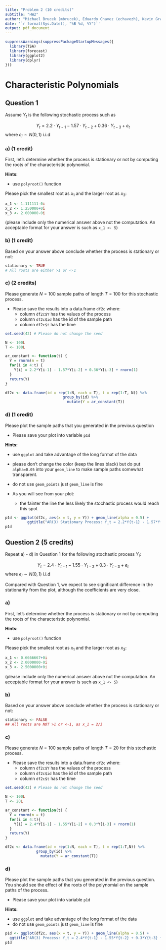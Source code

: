 ```yaml
---
title: "Problem 2 (10 credits)"
subtitle: "HW2"
author: "Michael Brucek (mbrucek), Eduardo Chavez (echavezh), Kevin Grady (grady133), Danny Moncada (monca016), Tian Zhang (zhan7003)"
date: '`r format(Sys.Date(), "%B %d, %Y")`'
output: pdf_document
---
```


```r
suppressWarnings(suppressPackageStartupMessages({
  library(TSA)
  library(forecast)
  library(ggplot2)
  library(dplyr)
}))
```

# Characteristic Polynomials

## Question 1

Assume $Y_t$ is the following stochastic process such as

$$
Y_t = 2.2\cdot Y_{t-1} - 1.57\cdot Y_{t-2} + 0.36\cdot Y_{t-3} + e_t
$$
where $e_i\sim N(0,1)$ i.i.d

### a) (1 credit)

First, let's determine whether the process is stationary or not by computing the roots of the characteristic polynomial.

**Hints**:

  - use `polyroot()` function 

Please pick the smallest root as $x_1$ and the larger root as $x_3$:

```r
x_1 <- 1.111111-0i
x_2 <- 1.250000+0i
x_3 <- 2.000000-0i
```

(please include only the numerical answer above not the computation. An acceptable format for your answer is such as `x_1 <- 5`)

### b) (1 credit)

Based on your answer above conclude whether the process is stationary or not:

```r
stationary <- TRUE 
# All roots are either >1 or <-1
```

### c) (2 credits)

Please generate $N=100$ sample paths of length $T=100$ for this stochastic process.

* Please save the results into a data.frame `df2c` where:
    - column `df2c$Y` has the values of the process
    - column `df2c$id` has the id of the sample path
    - column `df2c$t` has the time

```r
set.seed(42) # Please do not change the seed

N <- 100L
T <- 100L

ar_constant <- function(t) {
  Y = rnorm(n = t)
  for(i in 4:t) {
    Y[i] = 2.2*Y[i-1] - 1.57*Y[i-2] + 0.36*Y[i-3] + rnorm(1)
  }
  return(Y)
}

df2c <- data.frame(id = rep(1:N, each = T), t = rep(1:T, N)) %>% 
                          group_by(id) %>% 
                            mutate(Y = ar_constant(T))
```

### d) (1 credit)

Please plot the sample paths that you generated in the previous question

* Please save your plot into variable `p1d`

**Hints:**

  - use `ggplot` and take advantage of the long format of the data
  - please don't change the color (keep the lines black) but do put `alpha=0.05` into your `geom_line` to make sample paths somewhat transparent.
  - do not use `geom_points` just `geom_line` is fine
  
* As you will see from your plot:
    - the fainter the line the less likely the stochastic process would reach this spot

```r
p1d <- ggplot(df2c, aes(x = t, y = Y)) + geom_line(alpha = 0.5) +
          ggtitle("AR(3) Stationary Process: Y_t = 2.2*Y{t-1} - 1.57*Y{t-2} + 0.36*Y{t-3} + e_t ")
p1d
```



## Question 2 (5 credits)

Repeat a) - d) in Question 1 for the following stochastic process $Y_t$:

$$
Y_t = 2.4\cdot Y_{t-1} - 1.55\cdot Y_{t-2} + 0.3\cdot Y_{t-3} + e_t
$$
where $e_i\sim N(0,1)$ i.i.d

Compared with Question 1, we expect to see significant difference in the stationarity from the plot, although the coefficients are very close.


### a) 

First, let's determine whether the process is stationary or not by computing the roots of the characteristic polynomial.

**Hints**:

  - use `polyroot()` function 

Please pick the smallest root as $x_1$ and the larger root as $x_3$:

```r
x_1 <- 0.6666667+0i
x_2 <- 2.0000000-0i
x_3 <- 2.5000000+0i
```

(please include only the numerical answer above not the computation. An acceptable format for your answer is such as `x_1 <- 5`)

### b) 

Based on your answer above conclude whether the process is stationary or not:

```r
stationary <- FALSE 
## All roots are NOT >1 or <-1, as x_1 = 2/3
```

### c) 

Please generate $N=100$ sample paths of length $T=20$ for this stochastic process.

* Please save the results into a data.frame `df2c` where:
    - column `df2c$Y` has the values of the process
    - column `df2c$id` has the id of the sample path
    - column `df2c$t` has the time

```r
set.seed(42) # Please do not change the seed

N <- 100L
T <- 20L

ar_constant <- function(t) {
  Y = rnorm(n = t)
  for(i in 4:t){
    Y[i] = 2.4*Y[i-1] - 1.55*Y[i-2] + 0.3*Y[i-3] + rnorm(1)
  }
  return(Y)
}

df2c <- data.frame(id = rep(1:N, each = T), t = rep(1:T,N)) %>% 
              group_by(id) %>%
                mutate(Y = ar_constant(T))
```

### d)

Please plot the sample paths that you generated in the previous question. You should see the effect of the roots of the polynomial on the sample paths of the process.

* Please save your plot into variable `p1d`

**Hints:**

  - use `ggplot` and take advantage of the long format of the data
  - do not use `geom_points` just `geom_line` is fine
  

```r
p1d <- ggplot(df2c, aes(x = t, y = Y)) + geom_line(alpha = 0.5) +
  ggtitle("AR(3) Process: Y_t = 2.4*Y{t-1} - 1.55*Y{t-2} + 0.3*Y{t-3} + e_t ")
p1d
```

